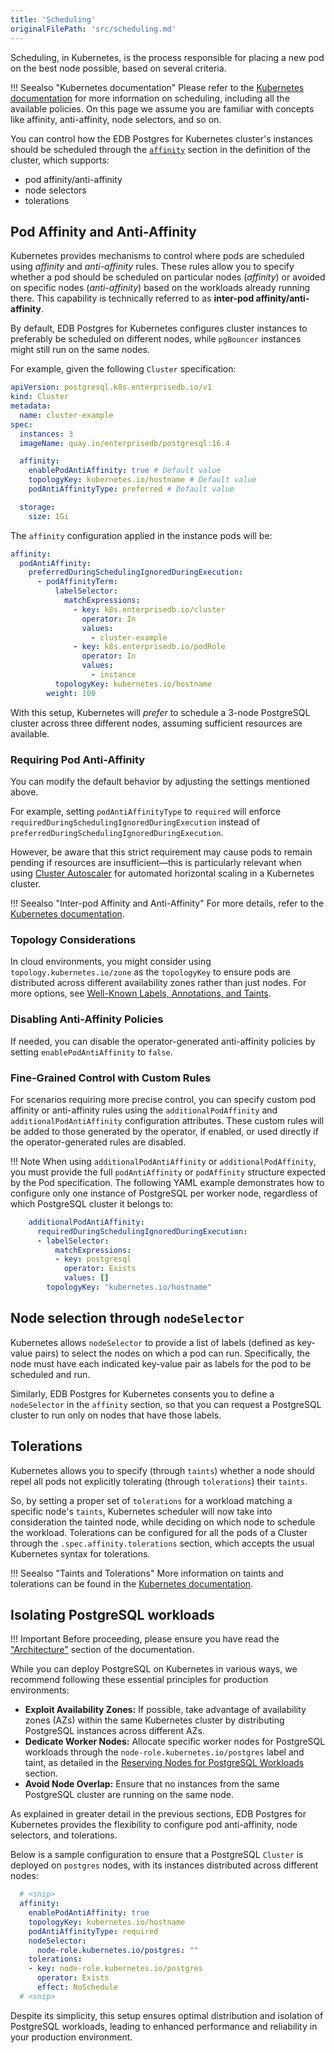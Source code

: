 ```yaml
---
title: 'Scheduling'
originalFilePath: 'src/scheduling.md'
---
```


Scheduling, in Kubernetes, is the process responsible for placing a new pod on
the best node possible, based on several criteria.

!!! Seealso "Kubernetes documentation"
    Please refer to the
    [Kubernetes documentation](https://kubernetes.io/docs/concepts/scheduling-eviction/)
    for more information on scheduling, including all the available policies. On
    this page we assume you are familiar with concepts like affinity,
    anti-affinity, node selectors, and so on.

You can control how the EDB Postgres for Kubernetes cluster's instances should be
scheduled through the [`affinity`](pg4k.v1.md#postgresql-k8s-enterprisedb-io-v1-AffinityConfiguration)
section in the definition of the cluster, which supports:

-   pod affinity/anti-affinity
-   node selectors
-   tolerations

## Pod Affinity and Anti-Affinity

Kubernetes provides mechanisms to control where pods are scheduled using
*affinity* and *anti-affinity* rules. These rules allow you to specify whether
a pod should be scheduled on particular nodes (*affinity*) or avoided on
specific nodes (*anti-affinity*) based on the workloads already running there.
This capability is technically referred to as **inter-pod
affinity/anti-affinity**.

By default, EDB Postgres for Kubernetes configures cluster instances to preferably be
scheduled on different nodes, while `pgBouncer` instances might still run on
the same nodes.

For example, given the following `Cluster` specification:

```yaml
apiVersion: postgresql.k8s.enterprisedb.io/v1
kind: Cluster
metadata:
  name: cluster-example
spec:
  instances: 3
  imageName: quay.io/enterprisedb/postgresql:16.4

  affinity:
    enablePodAntiAffinity: true # Default value
    topologyKey: kubernetes.io/hostname # Default value
    podAntiAffinityType: preferred # Default value

  storage:
    size: 1Gi
```

The `affinity` configuration applied in the instance pods will be:

```yaml
affinity:
  podAntiAffinity:
    preferredDuringSchedulingIgnoredDuringExecution:
      - podAffinityTerm:
          labelSelector:
            matchExpressions:
              - key: k8s.enterprisedb.io/cluster
                operator: In
                values:
                  - cluster-example
              - key: k8s.enterprisedb.io/podRole
                operator: In
                values:
                  - instance
          topologyKey: kubernetes.io/hostname
        weight: 100
```

With this setup, Kubernetes will *prefer* to schedule a 3-node PostgreSQL
cluster across three different nodes, assuming sufficient resources are
available.

### Requiring Pod Anti-Affinity

You can modify the default behavior by adjusting the settings mentioned above.

For example, setting `podAntiAffinityType` to `required` will enforce
`requiredDuringSchedulingIgnoredDuringExecution` instead of
`preferredDuringSchedulingIgnoredDuringExecution`.

However, be aware that this strict requirement may cause pods to remain pending
if resources are insufficient—this is particularly relevant when using [Cluster Autoscaler](https://github.com/kubernetes/autoscaler/tree/master/cluster-autoscaler) 
for automated horizontal scaling in a Kubernetes cluster.

!!! Seealso "Inter-pod Affinity and Anti-Affinity"
    For more details, refer to the [Kubernetes documentation](https://kubernetes.io/docs/concepts/scheduling-eviction/assign-pod-node/#inter-pod-affinity-and-anti-affinity).

### Topology Considerations

In cloud environments, you might consider using `topology.kubernetes.io/zone`
as the `topologyKey` to ensure pods are distributed across different
availability zones rather than just nodes. For more options, see
[Well-Known Labels, Annotations, and Taints](https://kubernetes.io/docs/reference/labels-annotations-taints/).

### Disabling Anti-Affinity Policies

If needed, you can disable the operator-generated anti-affinity policies by
setting `enablePodAntiAffinity` to `false`.

### Fine-Grained Control with Custom Rules

For scenarios requiring more precise control, you can specify custom pod
affinity or anti-affinity rules using the `additionalPodAffinity` and
`additionalPodAntiAffinity` configuration attributes. These custom rules will
be added to those generated by the operator, if enabled, or used directly if
the operator-generated rules are disabled.

!!! Note
    When using `additionalPodAntiAffinity` or `additionalPodAffinity`, you must
    provide the full `podAntiAffinity` or `podAffinity` structure expected by the
    Pod specification. The following YAML example demonstrates how to configure
    only one instance of PostgreSQL per worker node, regardless of which PostgreSQL
    cluster it belongs to:

```yaml
    additionalPodAntiAffinity:
      requiredDuringSchedulingIgnoredDuringExecution:
      - labelSelector:
          matchExpressions:
          - key: postgresql
            operator: Exists
            values: []
        topologyKey: "kubernetes.io/hostname"
```

## Node selection through `nodeSelector`

Kubernetes allows `nodeSelector` to provide a list of labels (defined as
key-value pairs) to select the nodes on which a pod can run. Specifically,
the node must have each indicated key-value pair as labels for the
pod to be scheduled and run.

Similarly, EDB Postgres for Kubernetes consents you to define a `nodeSelector` in the
`affinity` section, so that you can request a PostgreSQL cluster to run only
on nodes that have those labels.

## Tolerations

Kubernetes allows you to specify (through `taints`) whether a node should repel
all pods not explicitly tolerating (through `tolerations`) their `taints`.

So, by setting a proper set of `tolerations` for a workload matching a specific
node's `taints`, Kubernetes scheduler will now take into consideration the
tainted node, while deciding on which node to schedule the workload.
Tolerations can be configured for all the pods of a Cluster through the
`.spec.affinity.tolerations` section, which accepts the usual Kubernetes syntax
for tolerations.

!!! Seealso "Taints and Tolerations"
    More information on taints and tolerations can be found in the
    [Kubernetes documentation](https://kubernetes.io/docs/concepts/scheduling-eviction/taint-and-toleration/).

## Isolating PostgreSQL workloads

!!! Important
    Before proceeding, please ensure you have read the
    ["Architecture"](architecture.md) section of the documentation.

While you can deploy PostgreSQL on Kubernetes in various ways, we recommend
following these essential principles for production environments:

-   **Exploit Availability Zones:** If possible, take advantage of availability
    zones (AZs) within the same Kubernetes cluster by distributing PostgreSQL
    instances across different AZs.
-   **Dedicate Worker Nodes:** Allocate specific worker nodes for PostgreSQL
    workloads through the `node-role.kubernetes.io/postgres` label and taint,
    as detailed in the [Reserving Nodes for PostgreSQL Workloads](architecture.md#reserving-nodes-for-postgresql-workloads)
    section.
-   **Avoid Node Overlap:** Ensure that no instances from the same PostgreSQL
    cluster are running on the same node.

As explained in greater detail in the previous sections, EDB Postgres for Kubernetes
provides the flexibility to configure pod anti-affinity, node selectors, and
tolerations.

Below is a sample configuration to ensure that a PostgreSQL `Cluster` is
deployed on `postgres` nodes, with its instances distributed across different
nodes:

```yaml
  # <snip>
  affinity:
    enablePodAntiAffinity: true
    topologyKey: kubernetes.io/hostname
    podAntiAffinityType: required
    nodeSelector:
      node-role.kubernetes.io/postgres: ""
    tolerations:
    - key: node-role.kubernetes.io/postgres
      operator: Exists
      effect: NoSchedule
  # <snip>
```

Despite its simplicity, this setup ensures optimal distribution and isolation
of PostgreSQL workloads, leading to enhanced performance and reliability in
your production environment.
